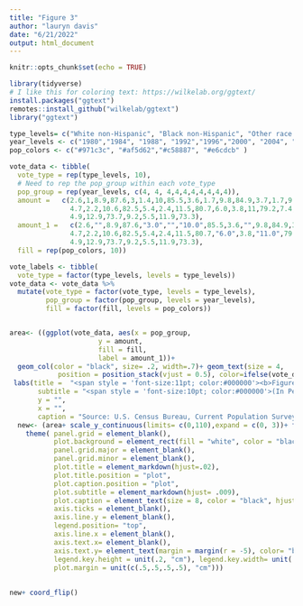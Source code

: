 ```yaml
---
title: "Figure 3"
author: "lauryn davis"
date: "6/21/2022"
output: html_document
---
```


```r
knitr::opts_chunk$set(echo = TRUE)
```

```r
library(tidyverse)
# I like this for coloring text: https://wilkelab.org/ggtext/
install.packages("ggtext")
remotes::install_github("wilkelab/ggtext")
library("ggtext")


```


```r
type_levels= c("White non-Hispanic", "Black non-Hispanic", "Other race non-Hispanic", "Hispanic")
year_levels <- c("1980","1984", "1988", "1992","1996","2000", "2004", "2008", "2012","2016")
pop_colors <- c("#971c3c", "#af5d62","#c58887", "#e6cdcb" )

vote_data <- tibble(
  vote_type = rep(type_levels, 10),
  # Need to rep the pop_group within each vote_type
  pop_group = rep(year_levels, c(4, 4, 4,4,4,4,4,4,4,4)),
  amount =   c(2.6,1,8.9,87.6,3,1.4,10,85.5,3.6,1.7,9.8,84.9,3.7,1.7,9.9,84.6,
               4.7,2.2,10.6,82.5,5.4,2.4,11.5,80.7,6.0,3.8,11,79.2,7.4,4.2,12.1,76.3,8.4,
               4.9,12.9,73.7,9.2,5.5,11.9,73.3),
  amount_1 =   c(2.6,"",8.9,87.6,"3.0","","10.0",85.5,3.6,"",9.8,84.9,3.7,"",9.9,84.6,
               4.7,2.2,10.6,82.5,5.4,2.4,11.5,80.7,"6.0",3.8,"11.0",79.2,7.4,4.2,12.1,76.3,8.4,
               4.9,12.9,73.7,9.2,5.5,11.9,73.3),
  fill = rep(pop_colors, 10))

vote_labels <- tibble(
  vote_type = factor(type_levels, levels = type_levels))
vote_data <- vote_data %>% 
  mutate(vote_type = factor(vote_type, levels = type_levels),
         pop_group = factor(pop_group, levels = year_levels),
         fill = factor(fill, levels = pop_colors))


area<- ((ggplot(vote_data, aes(x = pop_group, 
                      y = amount, 
                      fill = fill, 
                      label = amount_1))+
  geom_col(color = "black", size= .2, width=.7)+ geom_text(size = 4, 
            position = position_stack(vjust = 0.5), color=ifelse(vote_data$vote_type=="Hispanic", 'black', 'white')) + scale_fill_manual(values = pop_colors, guide= guide_legend(reverse=TRUE)))+
 labs(title =  "<span style = 'font-size:11pt; color:#000000'><b>Figure 3.</span></p><span style = 'font-size:12pt; color:#a21e3c'><p><b>Composition of American Voters by Race and Hispanic Origin: Presidential Elections,</p><p><span style = 'font-size:12pt; color:#a21e3c'><b> 1980-2016</p></span>",
       subtitle = "<span style = 'font-size:10pt; color:#000000'>(In Percent).</span>",
       y = "",
       x = "",
       caption = "Source: U.S. Census Bureau, Current Population Survey, November 1980-2016.") + scale_fill_manual(labels= type_levels, values= pop_colors, name = "", guide= guide_legend(reverse=TRUE)))
  new<- (area+ scale_y_continuous(limits= c(0,110),expand = c(0, 3))+ theme_classic()+
    theme( panel.grid = element_blank(),
           plot.background = element_rect(fill = "white", color = "black"),
           panel.grid.major = element_blank(),
           panel.grid.minor = element_blank(),
           plot.title = element_markdown(hjust=.02),
           plot.title.position = "plot",
           plot.caption.position = "plot",
           plot.subtitle = element_markdown(hjust= .009), 
           plot.caption = element_text(size = 8, color = "black", hjust = 0),
           axis.ticks = element_blank(),
           axis.line.y = element_blank(),
           legend.position= "top",
           axis.line.x = element_blank(),
           axis.text.x= element_blank(),
           axis.text.y= element_text(margin = margin(r = -5), color= "black", size=12),
           legend.key.height = unit(.2, "cm"), legend.key.width= unit(.7, "cm"),
           plot.margin = unit(c(.5,.5,.5,.5), "cm")))
     
      
new+ coord_flip() 
```